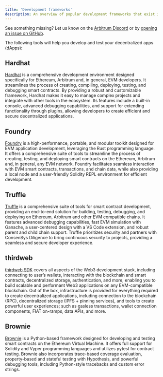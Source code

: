 ```yaml
---
title: 'Development frameworks'
description: An overview of popular development frameworks that exist in the Arbitrum ecosystem
---
```


<Callout type="info" title="KNOW MORE TOOLS?">

See something missing? Let us know on the [Arbitrum Discord](https://discord.gg/arbitrum) or by [opening an issue on GitHub](https://github.com/OffchainLabs/arbitrum-docs/issues/new).

</Callout>

The following tools will help you develop and test your decentralized apps (dApps):

## Hardhat

[Hardhat](https://hardhat.org/) is a comprehensive development environment designed specifically for Ethereum, Arbitrum and, in general, EVM developers. It streamlines the process of creating, compiling, deploying, testing, and debugging smart contracts. By providing a robust and customizable framework, Hardhat makes it easy to manage complex projects and integrate with other tools in the ecosystem. Its features include a built-in console, advanced debugging capabilities, and support for extending functionality through plugins, allowing developers to create efficient and secure decentralized applications.

## Foundry

[Foundry](https://github.com/foundry-rs/foundry) is a high-performance, portable, and modular toolkit designed for EVM application development, leveraging the Rust programming language. It offers a comprehensive suite of tools to streamline the process of creating, testing, and deploying smart contracts on the Ethereum, Arbitrum and, in general, any EVM network. Foundry facilitates seamless interaction with EVM smart contracts, transactions, and chain data, while also providing a local node and a user-friendly Solidity REPL environment for efficient development.

## Truffle

[Truffle](https://trufflesuite.com/) is a comprehensive suite of tools for smart contract development, providing an end-to-end solution for building, testing, debugging, and deploying on Ethereum, Arbitrum and other EVM compatible chains. It features advanced debugging capabilities, fast EVM simulation with Ganache, a user-centered design with a VS Code extension, and robust parent and child chain support. Truffle prioritizes security and partners with ConsenSys Diligence to bring continuous security to projects, providing a seamless and secure developer experience.

## thirdweb

[thirdweb SDK](https://portal.thirdweb.com/sdk) covers all aspects of the Web3 development stack, including connecting to user’s wallets, interacting with the blockchain and smart contracts, decentralized storage, authentication, and more; enabling you to build scalable and performant Web3 applications on any EVM-compatible blockchain. Out of the box, infrastructure is provided for everything required to create decentralized applications, including connection to the blockchain (RPC), decentralized storage (IPFS + pinning services), and tools to create powerful user experiences; such as gasless transactions, wallet connection components, FIAT on-ramps, data APIs, and more.

## Brownie

[Brownie](https://github.com/eth-brownie/brownie) is a Python-based framework designed for developing and testing smart contracts on the Ethereum Virtual Machine. It offers full support for Solidity and Vyper programming languages and utilizes pytest for contract testing. Brownie also incorporates trace-based coverage evaluation, property-based and stateful testing with Hypothesis, and powerful debugging tools, including Python-style tracebacks and custom error strings.

